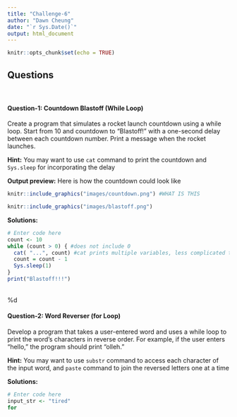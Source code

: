 ```yaml
---
title: "Challenge-6"
author: "Dawn Cheung"
date: "`r Sys.Date()`"
output: html_document
---
```


```r
knitr::opts_chunk$set(echo = TRUE)
```

## Questions
<br>

#### Question-1: Countdown Blastoff (While Loop)

Create a program that simulates a rocket launch countdown using a while loop. Start from 10 and countdown to "Blastoff!" with a one-second delay between each countdown number. Print a message when the rocket launches.

**Hint:** You may want to use `cat` command to print the countdown and `Sys.sleep` for incorporating the delay

**Output preview:** Here is how the countdown could look like 

```r
knitr::include_graphics("images/countdown.png") #WHAT IS THIS
```

```r
knitr::include_graphics("images/blastoff.png")
```

**Solutions:**

```r
# Enter code here
count <- 10
while (count > 0) { #does not include 0
  cat( "...", count) #cat prints multiple variables, less complicated than sprintf()
  count = count - 1
  Sys.sleep(1)
}
print("Blastoff!!!")
```
<br>%d

#### Question-2: Word Reverser (for Loop)

Develop a program that takes a user-entered word and uses a while loop to print the word's characters in reverse order. For example, if the user enters "hello," the program should print "olleh."

**Hint:** You may want to use `substr` command to access each character of the input word, and `paste` command to join the reversed letters one at a time

**Solutions:** 

```r
# Enter code here
input_str <- "tired"
for 
```
<br>
